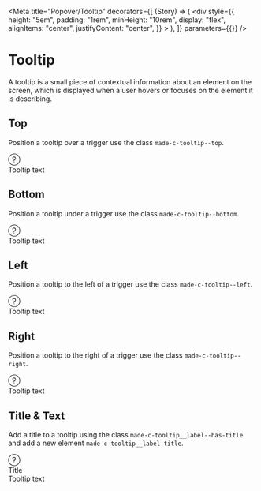 
<Meta
	title="Popover/Tooltip"
	decorators={[
		(Story) => (
			<div
				style={{
					height: "5em",
					padding: "1rem",
					minHeight: "10rem",
					display: "flex",
					alignItems: "center",
					justifyContent: "center",
				}}
			>
				<Story />
			</div>
		),
	]}
	parameters={{}}
/>

# Tooltip

A tooltip is a small piece of contextual information about an element on the screen, which is displayed when a user hovers or focuses on the element it is describing.

## Top

Position a tooltip over a trigger use the class `made-c-tooltip--top`.

<Canvas>
	<Story name="Top">
		<div class="made-c-tooltip-wrapper">
			<svg
				width="24"
				height="24"
				viewBox="0 0 24 24"
				xmlns="http://www.w3.org/2000/svg"
			>
				<title>question</title>
				<path
					d="M12 0c6.627 0 12 5.373 12 12-.008 6.624-5.376 11.992-12 12-6.627 0-12-5.373-12-12S5.373 0 12 0zm0 1.108C5.984 1.108 1.108 5.984 1.108 12c0 6.016 4.876 10.892 10.892 10.892 6.016 0 10.892-4.876 10.892-10.892C22.886 5.987 18.012 1.114 12 1.108zm-.24 15.384a.7.7 0 110 1.4.7.7 0 010-1.4zm.227-10.376a3.531 3.531 0 01.301 7.01v1.966c0 .276-.2.504-.464.547l-.09.007a.554.554 0 01-.554-.554V12.53a.468.468 0 01.377-.46l.092-.009a2.48 2.48 0 002.503-2.257 2.423 2.423 0 00-4.8-.609.548.548 0 01-.455.437l-.086.006a.555.555 0 01-.547-.653 3.531 3.531 0 013.723-2.869z"
					fill="currentColor"
					fill-rule="evenodd"
				/>
			</svg>
			<div class="made-c-tooltip made-c-tooltip--top">
				<div class="made-c-tooltip__label">Tooltip text</div>
			</div>
		</div>
	</Story>
</Canvas>

## Bottom

Position a tooltip under a trigger use the class `made-c-tooltip--bottom`.

<Canvas>
	<Story name="Bottom">
		<div class="made-c-tooltip-wrapper">
			<svg
				width="24"
				height="24"
				viewBox="0 0 24 24"
				xmlns="http://www.w3.org/2000/svg"
			>
				<title>question</title>
				<path
					d="M12 0c6.627 0 12 5.373 12 12-.008 6.624-5.376 11.992-12 12-6.627 0-12-5.373-12-12S5.373 0 12 0zm0 1.108C5.984 1.108 1.108 5.984 1.108 12c0 6.016 4.876 10.892 10.892 10.892 6.016 0 10.892-4.876 10.892-10.892C22.886 5.987 18.012 1.114 12 1.108zm-.24 15.384a.7.7 0 110 1.4.7.7 0 010-1.4zm.227-10.376a3.531 3.531 0 01.301 7.01v1.966c0 .276-.2.504-.464.547l-.09.007a.554.554 0 01-.554-.554V12.53a.468.468 0 01.377-.46l.092-.009a2.48 2.48 0 002.503-2.257 2.423 2.423 0 00-4.8-.609.548.548 0 01-.455.437l-.086.006a.555.555 0 01-.547-.653 3.531 3.531 0 013.723-2.869z"
					fill="currentColor"
					fill-rule="evenodd"
				/>
			</svg>
			<div class="made-c-tooltip made-c-tooltip--bottom">
				<div class="made-c-tooltip__label">Tooltip text</div>
			</div>
		</div>
	</Story>
</Canvas>

## Left

Position a tooltip to the left of a trigger use the class `made-c-tooltip--left`.

<Canvas>
	<Story name="Left">
		<div class="made-c-tooltip-wrapper">
			<svg
				width="24"
				height="24"
				viewBox="0 0 24 24"
				xmlns="http://www.w3.org/2000/svg"
			>
				<title>question</title>
				<path
					d="M12 0c6.627 0 12 5.373 12 12-.008 6.624-5.376 11.992-12 12-6.627 0-12-5.373-12-12S5.373 0 12 0zm0 1.108C5.984 1.108 1.108 5.984 1.108 12c0 6.016 4.876 10.892 10.892 10.892 6.016 0 10.892-4.876 10.892-10.892C22.886 5.987 18.012 1.114 12 1.108zm-.24 15.384a.7.7 0 110 1.4.7.7 0 010-1.4zm.227-10.376a3.531 3.531 0 01.301 7.01v1.966c0 .276-.2.504-.464.547l-.09.007a.554.554 0 01-.554-.554V12.53a.468.468 0 01.377-.46l.092-.009a2.48 2.48 0 002.503-2.257 2.423 2.423 0 00-4.8-.609.548.548 0 01-.455.437l-.086.006a.555.555 0 01-.547-.653 3.531 3.531 0 013.723-2.869z"
					fill="currentColor"
					fill-rule="evenodd"
				/>
			</svg>
			<div class="made-c-tooltip made-c-tooltip--left">
				<div class="made-c-tooltip__label">Tooltip text</div>
			</div>
		</div>
	</Story>
</Canvas>

## Right

Position a tooltip to the right of a trigger use the class `made-c-tooltip--right`.

<Canvas>
	<Story name="Right">
		<div class="made-c-tooltip-wrapper">
			<svg
				width="24"
				height="24"
				viewBox="0 0 24 24"
				xmlns="http://www.w3.org/2000/svg"
			>
				<title>question</title>
				<path
					d="M12 0c6.627 0 12 5.373 12 12-.008 6.624-5.376 11.992-12 12-6.627 0-12-5.373-12-12S5.373 0 12 0zm0 1.108C5.984 1.108 1.108 5.984 1.108 12c0 6.016 4.876 10.892 10.892 10.892 6.016 0 10.892-4.876 10.892-10.892C22.886 5.987 18.012 1.114 12 1.108zm-.24 15.384a.7.7 0 110 1.4.7.7 0 010-1.4zm.227-10.376a3.531 3.531 0 01.301 7.01v1.966c0 .276-.2.504-.464.547l-.09.007a.554.554 0 01-.554-.554V12.53a.468.468 0 01.377-.46l.092-.009a2.48 2.48 0 002.503-2.257 2.423 2.423 0 00-4.8-.609.548.548 0 01-.455.437l-.086.006a.555.555 0 01-.547-.653 3.531 3.531 0 013.723-2.869z"
					fill="currentColor"
					fill-rule="evenodd"
				/>
			</svg>
			<div class="made-c-tooltip made-c-tooltip--right">
				<div class="made-c-tooltip__label">Tooltip text</div>
			</div>
		</div>
	</Story>
</Canvas>

## Title & Text

Add a title to a tooltip using the class `made-c-tooltip__label--has-title` and add a new element `made-c-tooltip__label-title`.

<Canvas>
	<Story name="Title and Text">
		<div class="made-c-tooltip-wrapper">
			<svg
				width="24"
				height="24"
				viewBox="0 0 24 24"
				xmlns="http://www.w3.org/2000/svg"
			>
				<title>question</title>
				<path
					d="M12 0c6.627 0 12 5.373 12 12-.008 6.624-5.376 11.992-12 12-6.627 0-12-5.373-12-12S5.373 0 12 0zm0 1.108C5.984 1.108 1.108 5.984 1.108 12c0 6.016 4.876 10.892 10.892 10.892 6.016 0 10.892-4.876 10.892-10.892C22.886 5.987 18.012 1.114 12 1.108zm-.24 15.384a.7.7 0 110 1.4.7.7 0 010-1.4zm.227-10.376a3.531 3.531 0 01.301 7.01v1.966c0 .276-.2.504-.464.547l-.09.007a.554.554 0 01-.554-.554V12.53a.468.468 0 01.377-.46l.092-.009a2.48 2.48 0 002.503-2.257 2.423 2.423 0 00-4.8-.609.548.548 0 01-.455.437l-.086.006a.555.555 0 01-.547-.653 3.531 3.531 0 013.723-2.869z"
					fill="currentColor"
					fill-rule="evenodd"
				/>
			</svg>
			<div class="made-c-tooltip made-c-tooltip--top">
				<div class="made-c-tooltip__label made-c-tooltip__label--has-title">
					<div class="made-c-tooltip__label-title">Title</div>
					Tooltip text
				</div>
			</div>
		</div>
	</Story>
</Canvas>
